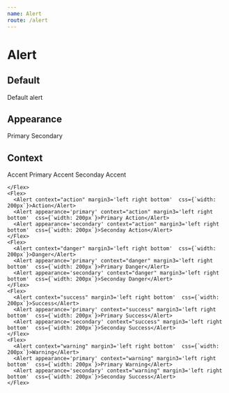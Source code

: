 ---
name: Alert
route: /alert
---


# Alert

<Props of={Alert} />

## Default

<Playground>
  <ThemeProvider>
    <Alert>Default alert</Alert>
  </ThemeProvider>
</Playground>

## Appearance

<Playground>
  <ThemeProvider>
    <Flex>
      <Alert
        appearance="primary"
        margin3="left right bottom"
        css={`
          width: 200px;
        `}>
        Primary
      </Alert>
      <Alert
        appearance="secondary"
        margin3="left right bottom"
        css={`
          width: 200px;
        `}>
        Secondary
      </Alert>
    </Flex>
  </ThemeProvider>
</Playground>

## Context

<Playground>
  <ThemeProvider>
    <Flex>
    <Alert context="accent" margin3='left right bottom' css={`width: 200px`}>Accent</Alert>
    <Alert appearance='primary' context="accent" margin3='left right bottom' css={`width: 200px`}>Primary Accent</Alert>
    <Alert appearance='secondary' context="accent" margin3='left right bottom'  css={`width: 200px`}>Seconday Accent</Alert>

    </Flex>
    <Flex>
      <Alert context="action" margin3='left right bottom'  css={`width: 200px`}>Action</Alert>
      <Alert appearance='primary' context="action" margin3='left right bottom'  css={`width: 200px`}>Primary Action</Alert>
      <Alert appearance='secondary' context="action" margin3='left right bottom'  css={`width: 200px`}>Seconday Action</Alert>
    </Flex>
    <Flex>
      <Alert context="danger" margin3='left right bottom'  css={`width: 200px`}>Danger</Alert>
      <Alert appearance='primary' context="danger" margin3='left right bottom'  css={`width: 200px`}>Primary Danger</Alert>
      <Alert appearance='secondary' context="danger" margin3='left right bottom'  css={`width: 200px`}>Seconday Danger</Alert>
    </Flex>
    <Flex>
      <Alert context="success" margin3='left right bottom'  css={`width: 200px`}>Success</Alert>
      <Alert appearance='primary' context="success" margin3='left right bottom'  css={`width: 200px`}>Primary Success</Alert>
      <Alert appearance='secondary' context="success" margin3='left right bottom'  css={`width: 200px`}>Seconday Success</Alert>
    </Flex>
    <Flex>
      <Alert context="warning" margin3='left right bottom'  css={`width: 200px`}>Warning</Alert>
      <Alert appearance='primary' context="warning" margin3='left right bottom'  css={`width: 200px`}>Primary Warning</Alert>
      <Alert appearance='secondary' context="warning" margin3='left right bottom'  css={`width: 200px`}>Seconday Success</Alert>
    </Flex>

  </ThemeProvider>
</Playground>
